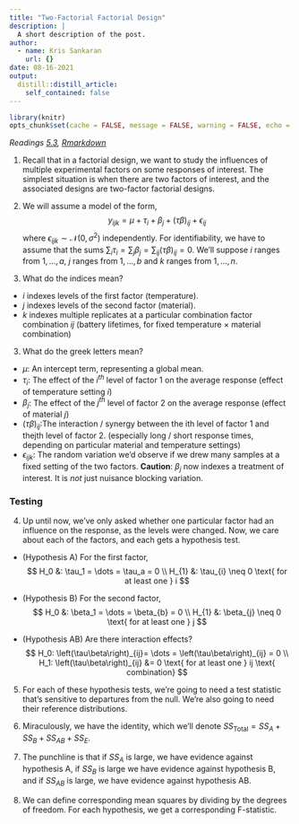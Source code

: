 ```yaml
---
title: "Two-Factorial Factorial Design"
description: |
  A short description of the post.
author:
  - name: Kris Sankaran
    url: {}
date: 08-16-2021
output:
  distill::distill_article:
    self_contained: false
---
```


```r
library(knitr)
opts_chunk$set(cache = FALSE, message = FALSE, warning = FALSE, echo = TRUE)
```

_Readings [5.3](), [Rmarkdown]()_

1. Recall that in a factorial design, we want to study the influences of
multiple experimental factors on some responses of interest. The simplest
situation is when there are two factors of interest, and the associated designs
are two-factor factorial designs.

2. We will assume a model of the form,
$$
y_{ijk} = \mu + \tau_i + \beta_j + \left(\tau\beta\right)_{ij} + \epsilon_{ij}
$$
  where $\epsilon_{ijk} \sim \mathcal{N}\left(0, \sigma^2\right)$ independently.
  For identifiability, we have to assume that the sums $\sum_{i} \tau_i =
  \sum_{j} \beta_{j}= \sum_{ij} \left(\tau\beta\right)_{ij}=0$. We’ll suppose
  $i$ ranges from $1, \dots, a$, $j$ ranges from $1, \dots, b$ and $k$ ranges
  from $1,\dots, n$.

2. What do the indices mean?
  * $i$ indexes levels of the first factor (temperature).
  * $j$ indexes levels of the second factor (material).
  * $k$ indexes multiple replicates at a particular combination factor
  combination $ij$ (battery lifetimes, for fixed temperature $\times$ material
  combination)
  
3. What do the greek letters mean?
* $\mu$: An intercept term, representing a global mean.
* $\tau_i$: The effect of the $i^{th}$ level of factor 1 on the average response
(effect of temperature setting $i$)
* $\beta_{j}$: The effect of the $j^{th}$ level of factor 2 on the average
response (effect of material $j$)
* $\left(\tau\beta\right)_{ij}$:The interaction / synergy between the ith level
of factor 1 and thejth level of factor 2. (especially long / short response
times, depending on particular material and temperature settings)
* $\epsilon_{ijk}$: The random variation we’d observe if we drew many samples at
a fixed setting of the two factors.
  __Caution__: $\beta_j$ now indexes a treatment of interest. It is *not* just
  nuisance blocking variation.

### Testing

4. Up until now, we’ve only asked whether one particular factor had an influence
on the response, as the levels were changed. Now, we care about each of the
factors, and each gets a hypothesis test.

  * (Hypothesis A) For the first factor, 
$$
H_0 &: \tau_1 = \dots = \tau_a = 0 \\
H_{1} &: \tau_{i} \neq 0 \text{ for at least one } i
$$

  * (Hypothesis B) For the second factor,
$$
H_0 &: \beta_1 = \dots = \beta_{b} = 0 \\
H_{1} &: \beta_{j} \neq 0 \text{ for at least one } j
$$

  * (Hypothesis AB) Are there interaction effects?
$$
H_0: \left(\tau\beta\right)_{ij}= \dots = \left(\tau\beta\right)_{ij} = 0 \\
H_1: \left(\tau\beta\right)_{ij} &= 0 \text{ for at least one } ij \text{ combination}
$$

5. For each of these hypothesis tests, we’re going to need a test statistic
that’s sensitive to departures from the null. We’re also going to need their
reference distributions.

6. Miraculously, we have the identity,
\begin{align*}
\sum_{i j k}\left(y_{i j k}-\bar{y}\right)^{2}=& b n \sum_{i}\left(\bar{y}_{i . .}-\bar{y}\right)^{2}+\\
& a n \sum_{j}\left(\bar{y}_{j} .-\bar{y}\right)^{2}+\\
& n \sum_{i, j}\left(\bar{y}_{i j}-\bar{y}_{i .}-\bar{y}_{. j}-\bar{y}\right)^{2}+\\
& \sum_{i, j, k}\left(y_{i j k}-\bar{y}_{i j} .\right)^{2}
\end{align*}
  which we’ll denote $SS_{\text{Total}}=SS_{A}+SS_{B}+SS_{AB}+SS_{E}$.

7. The punchline is that if $SS_{A}$ is large, we have evidence against
hypothesis A, if $SS_{B}$ is large we have evidence against hypothesis B, and if
$SS_{AB}$ is large, we have evidence against hypothesis AB.

8. We can define corresponding mean squares by dividing by the degrees of
freedom. For each hypothesis, we get a corresponding F-statistic.
